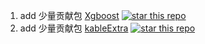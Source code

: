 
1. add 少量贡献包 [Xgboost](https://github.com/dmlc/xgboost) [![star this repo](http://githubbadges.com/star.svg?user=dmlc&repo=xgboost)](https://github.com/dmlc/xgboost)
1. add 少量贡献包 [kableExtra](https://github.com/haozhu233/kableExtra) [![star this repo](http://githubbadges.com/star.svg?user=haozhu233&repo=kableExtra)](https://github.com/haozhu233/kableExtra)